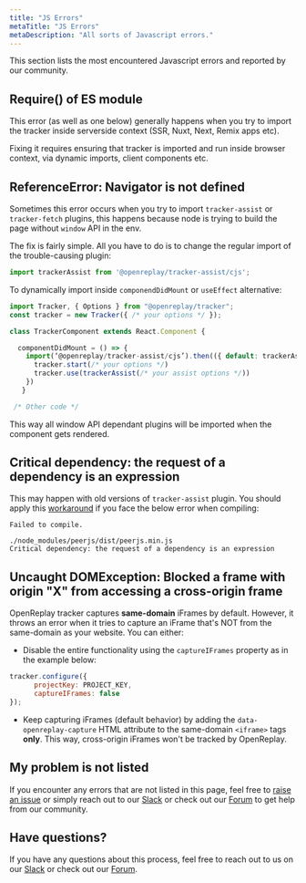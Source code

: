 ```yaml
---
title: "JS Errors"
metaTitle: "JS Errors"
metaDescription: "All sorts of Javascript errors."
---
```


This section lists the most encountered Javascript errors and reported by our community.

## Require() of ES module

This error (as well as one below) generally happens when you try to import the tracker inside serverside context (SSR, Nuxt, Next, Remix apps etc).

Fixing it requires ensuring that tracker is imported and run inside browser context, via dynamic imports, client components etc.

## ReferenceError: Navigator is not defined

Sometimes this error occurs when you try to import `tracker-assist` or `tracker-fetch` plugins, this happens because node is trying to build the page without `window` API in the env.

The fix is fairly simple. All you have to do is to change the regular import of the trouble-causing plugin:

```js
import trackerAssist from '@openreplay/tracker-assist/cjs';
```

To dynamically import inside `componendDidMount` or `useEffect` alternative:

```js
import Tracker, { Options } from "@openreplay/tracker";
const tracker = new Tracker({ /* your options */ });

class TrackerComponent extends React.Component {

  componentDidMount = () => {
    import(‘@openreplay/tracker-assist/cjs’).then(({ default: trackerAssist }) => {
      tracker.start(/* your options */)
      tracker.use(trackerAssist(/* your assist options */))
    })
   }

 /* Other code */
```

This way all window API dependant plugins will be imported when the component gets rendered.

## Critical dependency: the request of a dependency is an expression

This may happen with old versions of `tracker-assist` plugin. You should apply this [workaround](https://github.com/peers/peerjs/issues/630#issuecomment-910028230) if you face the below error when compiling:

```log
Failed to compile.

./node_modules/peerjs/dist/peerjs.min.js
Critical dependency: the request of a dependency is an expression
```

## Uncaught DOMException: Blocked a frame with origin "X" from accessing a cross-origin frame

OpenReplay tracker captures **same-domain** iFrames by default. However, it throws an error when it tries to capture an iFrame that's NOT from the same-domain as your website. You can either:

- Disable the entire functionality using the `captureIFrames` property as in the example below: 

```js
tracker.configure({
      projectKey: PROJECT_KEY,
      captureIFrames: false
});
```

- Keep capturing iFrames (default behavior) by adding the `data-openreplay-capture` HTML attribute to the same-domain `<iframe>` tags **only**. This way, cross-origin iFrames won't be tracked by OpenReplay.

## My problem is not listed

If you encounter any errors that are not listed in this page, feel free to [raise an issue](https://github.com/openreplay/openreplay/issues/new/choose) or simply reach out to our [Slack](https://slack.openreplay.com) or check out our [Forum](https://forum.openreplay.com) to get help from our community.

## Have questions?
If you have any questions about this process, feel free to reach out to us on our [Slack](https://slack.openreplay.com) or check out our [Forum](https://forum.openreplay.com).
